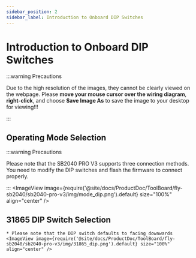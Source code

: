 ```yaml
---
sidebar_position: 2
sidebar_label: Introduction to Onboard DIP Switches
---
```




# Introduction to Onboard DIP Switches

:::warning Precautions

Due to the high resolution of the images, they cannot be clearly viewed on the webpage. Please **move your mouse cursor over the wiring diagram**, **right-click**, and choose **Save Image As** to save the image to your desktop for viewing!!!

:::

## Operating Mode Selection

:::warning Precautions

Please note that the SB2040 PRO V3 supports three connection methods. You need to modify the DIP switches and flash the firmware to connect properly.

:::
    <ImageView image={require('@site/docs/ProductDoc/ToolBoard/fly-sb2040/sb2040-pro-v3/img/mode_dip.png').default} size="100%" align="center" />

## 31865 DIP Switch Selection

    * Please note that the DIP switch defaults to facing downwards
    <ImageView image={require('@site/docs/ProductDoc/ToolBoard/fly-sb2040/sb2040-pro-v3/img/31865_dip.png').default} size="100%" align="center" />